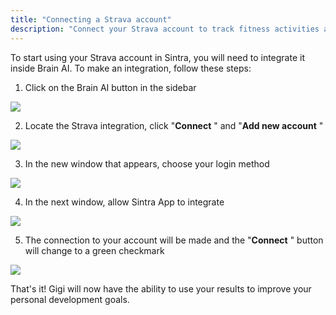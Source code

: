 ```yaml
---
title: "Connecting a Strava account"
description: "Connect your Strava account to track fitness activities and performance metrics."
---
```

To start using your Strava account in Sintra, you will need to integrate it inside Brain AI. To make an integration, follow these steps:

  1. Click on the Brain AI button in the sidebar 

![](https://downloads.intercomcdn.com/i/o/s36tbegb/1369052238/0758348ec54be6a3c94342a62cdc/AD_4nXf5cOoKB1QcmxzBIpwXvljnXza60HkDspcjPdpnZox88-fm9NySs2Nh-A6ZgnkqwuQ0w_A7No-UiRSRJ7Sndy0aT7IGSJ9xLE2qMVP8VmG3czQ9CkYNVwwm2Lcu5gv5slP53qbTYw?expires=1754573400&signature=1235ae4b50747464f38fa252a57eb6abc96914714abfbd48b43baef1bbe3901f&req=dSMhH8l7n4NcUfMW1HO4zRk5ttdQtmR8w66r1PgPig8o4fPRu9RgeTLsHLuM%0A4GDA%0A)

  2. Locate the Strava integration, click "**Connect** " and "**Add new account** "

![](https://downloads.intercomcdn.com/i/o/s36tbegb/1369052742/e200afbc5673d9ca1a0ef34d3b35/image.png?expires=1754573400&signature=29879f5508da8c758f1f6518d1ac741d5c397151fa978081c566fcd94abf4fc8&req=dSMhH8l7n4ZbW%2FMW1HO4zbcW3KPgPtgmVhv8g6rlxNqhfBUDCssgIgX302%2BZ%0AEEMk%0A)

  3. In the new window that appears, choose your login method

![](https://downloads.intercomcdn.com/i/o/s36tbegb/1369052947/39d2419ef0c44c7bb3656c5b5ccd/AD_4nXco2F7otZ7wr95c9rNgNUYTbsl8yjVM5YTlafvZYZFlyqfLIALNCbN6EYSEQbzh2LO0K3i2cSO3dBDTc34RnJwx2jJGefJb6PFwoSulrDgChvpyk7sB0O-fMFN2XCtsjszQTObx?expires=1754573400&signature=265b929148c3792bc4804152c9450953a2cd87d8d7fd8d08a171588a77f7643d&req=dSMhH8l7n4hbXvMW1HO4zXJ%2BVzoMeZlxbQCerb%2BFcBXXhfJiPVhfKK5KOwqA%0AEbLn%0A)

  4. In the next window, allow Sintra App to integrate

![](https://downloads.intercomcdn.com/i/o/s36tbegb/1369053104/3462414eba70670544311c9d15e3/AD_4nXf2L3LVMp8krpZ7wWyt_QSIWEpH1mXgilifgqNMAwv-QDNCoRdwSace7T-HWEY-8_RAv0iaCRr71U-_m2gYLIgzX-FXsMVmXxdiUSt7qguGiM1FxLuvhe3whvHxWnTfZXsHT5B48A?expires=1754573400&signature=35896144eec73d847aac3a1b9a96eece0d1a9651123cbb7243efeec3931a1c3b&req=dSMhH8l7noBfXfMW1HO4zSwhm5WA4qUeeUQQFTCERav3rtI%2BxlgPVINiw1Nq%0AaBWc%0A)

  5. The connection to your account will be made and the "**Connect** " button will change to a green checkmark

![](https://downloads.intercomcdn.com/i/o/s36tbegb/1369053146/ce3a0253f7a461682b1889760c1f/AD_4nXdQRUoy6T7JZSp20Bjb6q8-cQOSxpOlTDnTkdTXylfzyBqVN64Z7IdJ-Nk3NwLUfmSM2Tda1l_7t6syLa6trteNpqp0giIrLT3rDv3kVP8BH19doXPubQdczO8gkCuBGXWdtChv3w?expires=1754573400&signature=255679d8393f31aa7c201fdeb7992de950dc5b32d5e97e7bde64cc30fcbcb4c5&req=dSMhH8l7noBbX%2FMW1HO4zfLpYkaJqyy8tEvZdWO%2B9WBmyADxM9qoHE7dt3I0%0AGSOZ%0A)




That's it! Gigi will now have the ability to use your results to improve your personal development goals.